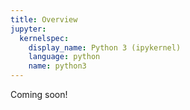 ```yaml
---
title: Overview
jupyter:
  kernelspec:
    display_name: Python 3 (ipykernel)
    language: python
    name: python3
---
```


Coming soon!
